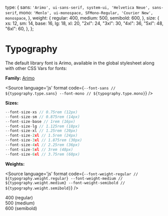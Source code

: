 
<Meta title="Atoms/Typography" />

<!-- TODO: move to `themes` object -->
  type: {
    sans: `'Arimo', ui-sans-serif, system-ui, 'Helvetica Neue', sans-serif`,
    mono: `'Menlo', ui-monospace, SFMono-Regular, 'Courier New', monospace`,
  },
  weight: {
    regular: 400,
    medium: 500,
    semibold: 600,
  },
  size: {
    xs: 12,
    sm: 14,
    base: 16,
    lg: 18,
    xl: 20,
    "2xl": 24,
    "3xl": 30,
    "4xl": 36,
    "5xl": 48,
    "6xl": 60,
  },
};


# Typography
The default library font is Arimo, available in the global stylesheet along with other CSS Vars for fonts:

**Family:** [Arimo](https://fonts.google.com/share?selection.family=Arimo:wght@400;500;600)

<Source
  language='js'
  format
  code={`
--font-sans // ${typography.type.sans}
--font-mono // ${typography.type.mono}
`}
/>

**Sizes:**

```js
--font-size-xs // 0.75rem (12px)
--font-size-sm // 0.875rem (14px)
--font-size-base // 1rem (16px)
--font-size-lg // 1.125rem (18px)
--font-size-xl // 1.25rem (20px)
--font-size-2xl // 1.5rem (24px)
--font-size-3xl // 1.875rem (30px)
--font-size-4xl // 2.25rem (36px)
--font-size-5xl // 3rem (48px)
--font-size-6xl // 3.75rem (60px)
```

**Weights:**

<Source
  language='js'
  format
  code={`
--font-weight-regular // ${typography.weight.regular}
--font-weight-medium // ${typography.weight.medium}
--font-weight-semibold // ${typography.weight.semibold}
`}
/>

<Canvas>
  <div
    style={{
      display: 'grid',
      gridColumnGap: '0.5em',
      gridTemplateAreas:
        `"rg md sb"
        "rg md sb"
        "rg md sb"`
    }}
  >
    <style type="text/css">
      {`.regular {
        grid-area: rg;
        width: 300px;
        font-weight: var(--font-weight-regular);
      }
      .medium {
        grid-area: md;
        width: 300px;
        font-weight: var(--font-weight-medium);
      }
      .semibold {
        grid-area: sb;
        width: 300px;
        font-weight: var(--font-weight-semibold);
      }`}
    </style>
    <div className="regular rg">
      <span>400 (regular)</span>
      <div>
        <Typeset fontSizes={allFontSizes}
          sampleText={loremIpsum}
          fontFamily={typography.type.sans}
        />
        <Typeset fontSizes={allFontSizes}
          sampleText={loremIpsum}
          fontFamily={typography.type.mono}
        />
      </div>
    </div>
    <div className="medium md">
      <span>500 (medium)</span>
      <div>
        <Typeset fontSizes={allFontSizes}
          sampleText={loremIpsum}
          fontFamily={typography.type.sans}
        />
        <Typeset fontSizes={allFontSizes}
          sampleText={loremIpsum}
          fontFamily={typography.type.mono}
        />
      </div>
    </div>
    <div className="semibold sb">
      <span>600 (semibold)</span>
      <div>
        <Typeset fontSizes={allFontSizes}
          sampleText={loremIpsum}
          fontFamily={typography.type.sans}
        />
        <Typeset fontSizes={allFontSizes}
          sampleText={loremIpsum}
          fontFamily={typography.type.mono}
        />
      </div>
    </div>
  </div>
</Canvas>
